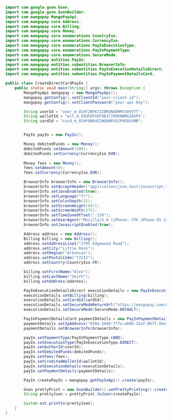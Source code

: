 ```java Java
import com.google.gson.Gson;
import com.google.gson.GsonBuilder;
import com.mangopay.MangoPayApi;
import com.mangopay.core.Address;
import com.mangopay.core.Billing;
import com.mangopay.core.Money;
import com.mangopay.core.enumerations.CountryIso;
import com.mangopay.core.enumerations.CurrencyIso;
import com.mangopay.core.enumerations.PayInExecutionType;
import com.mangopay.core.enumerations.PayInPaymentType;
import com.mangopay.core.enumerations.SecureMode;
import com.mangopay.entities.PayIn;
import com.mangopay.entities.subentities.BrowserInfo;
import com.mangopay.entities.subentities.PayInExecutionDetailsDirect;
import com.mangopay.entities.subentities.PayInPaymentDetailsCard;

public class CreateDirectCardPayIn {
    public static void main(String[] args) throws Exception {
        MangoPayApi mangopay = new MangoPayApi();
        mangopay.getConfig().setClientId("your-client-id");
        mangopay.getConfig().setClientPassword("your-api-key");

        String userId = "user_m_01HT2NFK7Z2BRQNGNHMY30VVTT";
        String walletId = "wlt_m_01HTHTXEF4BJCTKMXNWMSZ6KP5";
        String cardId = "card_m_01HY0MA4E2WQ0NRYQJP8X8SXMB";


        PayIn payIn = new PayIn();

        Money debitedFunds = new Money();
        debitedFunds.setAmount(500);
        debitedFunds.setCurrency(CurrencyIso.EUR);
        
        Money fees = new Money();
        fees.setAmount(0);
        fees.setCurrency(CurrencyIso.EUR);

        BrowserInfo browserInfo = new BrowserInfo();
        browserInfo.setAcceptHeader("application/json,text/javascript,*/*;q=0.01<");
        browserInfo.setJavaEnabled(true);
        browserInfo.setLanguage("fr");
        browserInfo.setColorDepth(32);
        browserInfo.setScreenHeight(667);
        browserInfo.setScreenWidth(375);
        browserInfo.setTimeZoneOffset("-120");
        browserInfo.setUserAgent("Mozilla/5.0 (iPhone; CPU iPhone OS 13_6_1 like Mac OS X) AppleWebKit/605.1.15 (KHTML, like Gecko) Mobile/15E148");
        browserInfo.setJavascriptEnabled(true);

        Address address = new Address();
        Billing billing = new Billing();
        address.setAddressLine1("2795 Edgewood Road");
        address.setCity("Little Rock");
        address.setRegion("Arkansas");
        address.setPostalCode("72212");
        address.setCountry(CountryIso.FR);

        billing.setFirstName("Alex");
        billing.setLastName("Smith");
        billing.setAddress(address);

        PayInExecutionDetailsDirect executionDetails = new PayInExecutionDetailsDirect();
        executionDetails.setBilling(billing);     
        executionDetails.setCardId(cardId);   
        executionDetails.setSecureModeReturnUrl("https://mangopay.com/docs/please-ignore");
        executionDetails.setSecureMode(SecureMode.DEFAULT);

        PayInPaymentDetailsCard paymentDetails = new PayInPaymentDetailsCard();
        paymentDetails.setIpAddress("658e:1b88:7f7a:a60b:32af:0b7f:56e1:2e9a");
        paymentDetails.setBrowserInfo(browserInfo);

        payIn.setPaymentType(PayInPaymentType.CARD);
        payIn.setExecutionType(PayInExecutionType.DIRECT);
        payIn.setAuthorId(userId);
        payIn.setDebitedFunds(debitedFunds);
        payIn.setFees(fees);
        payIn.setCreditedWalletId(walletId);
        payIn.setExecutionDetails(executionDetails);
        payIn.setPaymentDetails(paymentDetails);

        PayIn createPayIn = mangopay.getPayInApi().create(payIn);

        Gson prettyPrint = new GsonBuilder().setPrettyPrinting().create();
        String prettyJson = prettyPrint.toJson(createPayIn);

        System.out.println(prettyJson);
    }
}
```